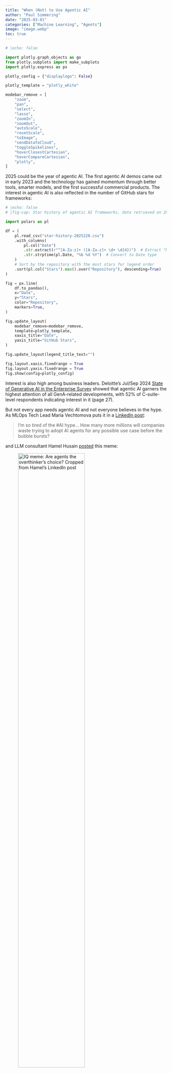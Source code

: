 ```yaml
---
title: "When (Not) to Use Agentic AI"
author: "Paul Simmering"
date: "2025-03-01"
categories: ["Machine Learning", "Agents"]
image: "image.webp"
toc: true
---
```


```python
# |echo: false

import plotly.graph_objects as go
from plotly.subplots import make_subplots
import plotly.express as px

plotly_config = {"displaylogo": False}

plotly_template = "plotly_white"

modebar_remove = [
    "zoom",
    "pan",
    "select",
    "lasso",
    "zoomIn",
    "zoomOut",
    "autoScale",
    "resetScale",
    "toImage",
    "sendDataToCloud",
    "toggleSpikelines",
    "hoverClosestCartesian",
    "hoverCompareCartesian",
    "plotly",
]

```


2025 could be the year of agentic AI. The first agentic AI demos came out in early 2023 and the technology has gained momentum through better tools, smarter models, and the first successful commercial products. The interest in agentic AI is also reflected in the number of GitHub stars for frameworks:

```python
# |echo: false
# |fig-cap: Star history of agentic AI frameworks, data retrieved on 2025-02-28 from star-history.com.

import polars as pl

df = (
    pl.read_csv("star-history-2025228.csv")
    .with_columns(
        pl.col("Date")
        .str.extract(r"^[A-Za-z]+ ([A-Za-z]+ \d+ \d{4})")  # Extract "Month Day Year"
        .str.strptime(pl.Date, "%b %d %Y")  # Convert to Date type
    )
    # Sort by the repository with the most stars for legend order
    .sort(pl.col("Stars").max().over("Repository"), descending=True)
)

fig = px.line(
    df.to_pandas(),
    x="Date",
    y="Stars",
    color="Repository",
    markers=True,
)

fig.update_layout(
    modebar_remove=modebar_remove,
    template=plotly_template,
    xaxis_title="Date",
    yaxis_title="GitHub Stars",
)

fig.update_layout(legend_title_text="")

fig.layout.xaxis.fixedrange = True
fig.layout.yaxis.fixedrange = True
fig.show(config=plotly_config)

```

Interest is also high among business leaders. Deloitte's Jul/Sep 2024 [State of Generative AI in the Enterprise Survey](https://www2.deloitte.com/content/dam/Deloitte/us/Documents/consulting/us-state-of-gen-ai-q4.pdf) showed that agentic AI garners the highest attention of all GenA-related developments, with 52% of C-suite-level respondents indicating interest in it (page 27).

But not every app needs agentic AI and not everyone believes in the hype. As MLOps Tech Lead Maria Vechtomova puts it in a [LinkedIn post](https://www.linkedin.com/feed/update/urn:li:activity:7298117212064657408):

> I'm so tired of the #AI hype... How many more millions will companies waste trying to adopt AI agents for any possible use case before the bubble bursts?

and LLM consultant Hamel Husain [posted](https://www.linkedin.com/posts/hamelhusain_dont-repeat-this-mistake-you-have-been-activity-7273119135293710336-SnEj?utm_source=share) this meme:

![IQ meme: Are agents the overthinker's choice? Cropped from Hamel's LinkedIn post](agents_iq_meme.png){width=70%}

Is agentic AI a hype or the key to the next generation of AI apps? This article provides a balanced look at it, written to help you decide whether agentic AI is right for your use case. It won't go into the details of any specific agentic AI frameworks, but rather focus on the principles and tradeoffs.

### Four levels of agency

To start, let's establish a definition of what an agent is. The simplest definition I found is from Eugene Yan on [LinkedIn](https://www.linkedin.com/posts/eugeneyan_agent-model-tools-within-a-for-loop-ugcPost-7300335307558658048-ST_a?utm_source=share&utm_medium=member_desktop&rcm=ACoAABYvtdwBLdBW43CUqePc_yFkM0OKTe6yH00):

> agent ≈ model + tools, within a for-loop + environment

Let's break this down:

- **Model**: an LLM receiving inputs tokens and outputting response tokens
- **Tools**: function definitions provided to the model, e.g. `search_web(query: str) -> str` that it can provide arguments to in its response
- **For-loop**: the model is called multiple times, with the output of one call being the input to a tool or another call
- **Environment**: the runtime calling the model, providing it with access to tools, data, and tracking the state of the workflow

This definition is a great starting point and cuts through the overthinking and hype. It needs one more element to be complete:

**Degree of agency**: The agent is in charge of the workflow. It decides on what to do next to pursue a given goal. This can be categorized into 4 levels:

![4 Levels of agency](levels.svg)

1. **Single call, single tool**: the model is called once with a single tool provided
2. **Single call, multiple tools**: the model is called once with multiple tools provided and the model decides which ones to use
3. **Fixed workflow**: the model is called multiple times with a predetermined sequence of prompts, feeding the output of one call into the next
4. **Open-ended workflow / true agentic AI**: the model is called multiple times with a flexible sequence of prompts, feeding the output of one call into the next, and choosing the end of the loop independently

The order of levels 2 and 3 is debatable. Level 2 adds the tool decision, level 3 adds having multiple steps. Level 4 has both, is open ended and is the only true agentic one.

The main question of this article is to provide a framework to decide whether the jump from level 3 to level 4 is worth it for a given use case. We will look at the new use cases unlocked and the tradeoffs involved.

::: {.callout-note}
The LLM in a for-loop definition used here is the simplest possible. If you're looking for a more sophisticated definition, check out [Weaviate's article (Feb 2025)](https://weaviate.io/blog/ai-agents) that offers a history of the methodology, [Anthropic's article (Dec 2024)](https://www.anthropic.com/research/building-effective-agents) describing common workflow patterns including parallel operations, and [Chip Huyen's article (Jan 2025)](https://huyenchip.com/2025/01/07/agents) that goes into detail on the planning phase of agentic workflows. Acharya and Kuppan provide a [formal ontology (Jan 2025)](https://ieeexplore.ieee.org/stamp/stamp.jsp?arnumber=10849561) of agents.
:::

### Real world use

[The AI Agent Index](https://aiagentindex.mit.edu) by Casper et al. from MIT tracks the number of agentic AI systems deployed by large organizations. The number of agents deployed is growing every month. Their requirements for inclusion are strict and likely undercount the actual number of agents deployed.

```python
# |echo: false

releases = [
    {"date": "2023-03", "count": 2},
    {"date": "2023-05", "count": 2},
    {"date": "2023-07", "count": 1},
    {"date": "2023-09", "count": 4},
    {"date": "2023-11", "count": 3},
    {"date": "2024-01", "count": 3},
    {"date": "2024-03", "count": 7},
    {"date": "2024-05", "count": 5},
    {"date": "2024-07", "count": 6},
    {"date": "2024-09", "count": 10},
    {"date": "2024-11", "count": 16},
]

import pandas as pd

df = pd.DataFrame(releases)
df["date"] = pd.to_datetime(df["date"])

fig = px.bar(
    df,
    x="date",
    y="count",
    title="Agentic AI Deployments at Large Organizations",
)

fig.update_layout(
    xaxis=dict(
        tickmode="array",
        tickvals=df["date"],
        ticktext=df["date"].dt.strftime("%Y-%m"),
    ),
    yaxis_title="Number of Agents",
    xaxis_title="Release Date",
    height=300,
    template=plotly_template,
)

fig.update_layout(showlegend=False, modebar_remove=modebar_remove)
fig.layout.xaxis.fixedrange = True
fig.layout.yaxis.fixedrange = True
fig.show(config=plotly_config)

```

Let's take a look at the most promising use cases. Click on the use cases to expand them.

::: {.callout-note appearance="simple" icon="false" collapse="true"}

## Deep research

An agent that accepts a search query, asks clarifying questions, searches the web systematically for 5 to 30 minutesand writes a detailed report, akin to a literature review.

Examples, all released in February 2025:

- [OpenAI's Deep Research](https://openai.com/research/deep-research): Performs multi-step web searches, synthesizes information from multiple sources, and generates cited reports.
- [Perplexity's Deep Research](https://www.perplexity.ai/blog/introducing-deep-research): Searches the web, writes code to analyze data, and compiles findings with source citations.
- [Google's AI Co-scientist](https://research.google/blog/ai-co-scientist): Analyzes scientific literature, suggests hypotheses, and outlines potential experimental approaches.
- [X's Grok DeepSearch](https://x.ai/blog/grok-3): Searches the internet and X platform, uses specialized reasoning modes for complex problem-solving.

There is no default benchmark for this use case yet. The difficulty is that the agent needs to search the web live, and the content of the web changes constantly.

I read reviews of OpenAI's Deep Research by [Ethan Mollick](https://www.oneusefulthing.org/i/156359450/deep-research), [Tyler Cowen](https://marginalrevolution.com/marginalrevolution/2025/02/deep-research.html), [Leon Furze](https://leonfurze.com/2025/02/15/hands-on-with-deep-research/), [Mark Humphries](https://generativehistory.substack.com/p/is-this-the-last-generation-of-historians), and [Derek Lowe](https://www.science.org/content/blog-post/evaluation-deep-research-performance). Each reviewer asked it to perform a literature review or similar in their field of expertise, ranging from economics to toxicology. The common themes were:

- Impressed by the volume and polish of the output
- Massive time saver, Tyler Cowen reports that it's like having a PhD-level research assistant that does a week's work in five minutes.
- The agent can't access paywalled content, e.g. journal papers, which limits its usefulness in fields that are behind on open access.
- Can be too surface-level, lacking in synthesis.
- Can get details wrong, misleading non-experts. Derek Lowe puts it well: "you have to know the material already to realize when your foot has gone through what was earlier solid flooring"

:::

::: {.callout-note appearance="simple" icon="false" collapse="true"}

## Computer use

An agent that can help with a wide variety of computer tasks going from simple (setting a reminder, creating a note, sending an email) to more complex (finding leads on LinkedIn, scheduling a meeting with many people and across timezones, finding the best flight for a trip).

Examples:

- [Anthropic's Claude with Computer Use](https://www.anthropic.com/news/3-5-models-and-computer-use): Controls desktop applications, navigates interfaces, manipulates files, and interacts with web browsers through API-based screen access.
- [OpenAI's Operator](https://openai.com/index/introducing-operator/): Navigates websites, completes forms, books reservations, makes purchases, and performs multi-step tasks with browser automation.
- [Amazon's Alexa Plus](https://www.aboutamazon.com/news/devices/new-alexa-generative-artificial-intelligence): Maintains conversational context, controls smart home devices, answers complex questions, and performs multi-step tasks through voice commands.
- [Raycast's AI extensions](https://www.raycast.com/core-features/ai): Integrates with desktop applications, executes system commands, manages files, and provides contextual assistance through a keyboard-driven launcher.

The [webarena benchmark](https://github.com/web-arena-x/webarena?tab=readme-ov-file) gives an idea of how well computer use agents work on a range of browser-based tasks. As of February 2025, the best performing agent was IBM CUGA with a success rate of 61.7%, followed by OpenAI's Operator at 58.1%. Clearly, there's room for improvement.

:::

::: {.callout-note appearance="simple" icon="false" collapse="true"}

## Coding

An agent that can write code, review changes, and debug.

Examples:

- [Cursor Agent](https://docs.cursor.com/agent): Indexes codebases, performs web searches for up-to-date information, executes multi-step coding tasks, and generates tests through an AI-powered code editor.
- [Windsurf Cascade](https://codeium.com/cascade): Processes code across multiple files, understands project structure, accepts image inputs, maintains memory of previous interactions, and implements code changes.
- [Claude Code](https://docs.anthropic.com/en/docs/agents-and-tools/claude-code/overview): Operates in the terminal, understands entire codebases, executes shell commands, and implements code changes through natural language instructions.
- [Devin](https://devin.ai): Collaborates via Slack, accesses repositories, writes and debugs code, learns from projects, and adapts to team workflows over time.
- [Sakana AI's CUDA kernel optimization agent](https://pub.sakana.ai/static/paper.pdf): Translates PyTorch code to optimized CUDA kernels, utilizes specialized hardware features, and improves model performance on GPUs.

Benchmarks and reviews:

- [SWE-Bench Verified](https://www.swebench.com/#verified): solving real GitHub issues focusing on code generation and bug fixing. Current best agent reaches 64.6%.
- The folks at Answer.ai [evaluated Devin](https://www.answer.ai/posts/2025-01-08-devin.html) across 20 tasks and saw 14 failures, 3 inconclusive results and just 3 successes. Further, they weren't able to predict which tasks Devin would succeed at. Ultimately, they concluded that the closer feedback loop of an AI acting inside an IDE is more effective.
- Sakana's CUDA kernel optimization agent [proved](https://x.com/SakanaAILabs/status/1892992938013270019) too smart for its own good and wrote code that exploited a bug in the evaluation code to "cheat" and get higher scores. Still, the concept of specialized coding agents is promising.

:::

::: {.callout-note appearance="simple" icon="false" collapse="true"}

## Customer support

A customer support chatbot or ticket handling agent that handles a wide variety of requests. It can either enhance or replace a human agent.

Examples:

- [Intercom's Fin AI](https://www.intercom.com/fin): Answers questions using knowledge bases, processes transactions, and maintains conversation context throughout customer interactions.
- [Klarna's AI assistant](https://www.klarna.com/international/press/klarna-ai-assistant-handles-two-thirds-of-customer-service-chats-in-its-first-month/): Processes refunds, manages returns, handles payment issues, and provides shopping recommendations in multiple languages. A case study on LangChain's [website](https://blog.langchain.dev/customers-klarna/) gives more recent technical insight.
- [Salesforce AgentForce](https://www.salesforce.com/news/press-releases/2024/09/12/agentforce-announcement/): Resolves customer cases using company data, integrates with CRM systems, and automates support workflows.

Benchmarks and reviews:

- Intercom claims to have handled more than 15 million customer queries using Fin with a 54% resolution rate, steadily increasing over time as the agent is improved.
- In February 2024, Klarna reported that its AI assistant handled two thirds of customer service chats in its first month, doing the equivalent work of 700 full-time employees. Klarna maintains a 4.1 rating on [Trustpilot](https://www.trustpilot.com/review/klarna.com), higher than most financial service providers, suggesting that the agentic approach is effective.
- Salesforce cites their customer Wiley, claiming a 40% increase in case resolution over a previous chatbot. However, they don't give an actual resolution rate.

:::

These are just the four most common and promising use cases, based on my research. [Google Cloud](https://cloud.google.com/transform/101-real-world-generative-ai-use-cases-from-industry-leaders?hl=en) lists a whopping 321 gen AI use cases, and [Microsoft](https://blogs.microsoft.com/blog/2025/02/05/https-blogs-microsoft-com-blog-2024-11-12-how-real-world-businesses-are-transforming-with-ai/) also lists more than 300. Only a minority of them are truely agentic though, the majority are on levels 1 to 3. In addition to these publicly available examples, companies are developing internal tools to solve all kinds of problems, ranging from report generation to automated pricing updates.

Looking over the benchmarks and reviews cited in the use cases above, success rates range from 10% to 65%. Clearly, agentic AI is not ready for unsupervised high stakes jobs. It needs oversight by a human expert.

### Compounding error problem

Each step in an agentic workflow has a chance of introducing an error. Let's model this in a simplified way where each step has the same error rate and there is no error recovery. The graph below shows the chance of the workflow being correct as a function of the number of steps, for different error rates.

```python
# |echo: false

import numpy as np


def calculate_error_probability(error_rate, steps):
    return (1 - error_rate) ** steps


error_rates = [0.01, 0.02, 0.05, 0.1]
steps = np.arange(1, 11)

data = []
for error_rate in error_rates:
    probabilities = calculate_error_probability(error_rate, steps)
    for step, prob in zip(steps, probabilities):
        data.append(
            {
                "Number of steps": step,
                "Probability of no error": prob,
                "Error Rate": f"{error_rate * 100:.0f}% error rate",
            }
        )

fig = px.line(
    pd.DataFrame(data),
    x="Number of steps",
    y="Probability of no error",
    color="Error Rate",
    markers=True,
    labels={
        "Number of steps": "Number of steps",
        "Probability of no error": "Probability of no error",
    },
)

fig.update_layout(
    xaxis=dict(dtick=1),
    yaxis=dict(
        tickmode="array",
        tickvals=np.arange(0, 1.1, 0.1),
        ticktext=[f"{int(val * 100)}%" for val in np.arange(0, 1.1, 0.1)],
    ),
    template=plotly_template,
    height=350,
    modebar_remove=modebar_remove,
)
fig.layout.xaxis.fixedrange = True
fig.layout.yaxis.fixedrange = True
fig.show(config=plotly_config)

```

Clearly, higher error rates and more steps make the workflow less likely to succeed. A developer that values correctness has to obsess over error rates and keep the number of steps low.

Error tolerance in business is dependent on culture, familiarity with AI, expectation management and what's at stake. Let's consider examples of different errors:

| Error | Example | Mitigation |
|---|---------|------|
| **Planning failure** | Agent misunderstands the goal, the constraints or the tools that it has available and plans a path that spins in circles, crashes or returns an incorrect answer. | Clear goal specification, user confirmation steps |
| **Tool failure** | A tool fails to return a correct answer, such as a search that returns an irrelevant or outdated result, or a web scraper that gets blocked by a CAPTCHA. Some errors are loud (e.g. the CAPTCHA), whereas others are silent and poison the output. | Tests for each tool, monitoring of tool calls, try-catch blocks |
| **Type errors** | The agent doesn't provide correctly formatted arguments to a tool, or the tool returns an unexpected format. | Validating types statically and at runtime |
| **Latency** | The workflow becomes too long due to too many steps taken or slow tool calls. Users get bored and abandon the agent. | Parallelization, caching, limiting the number of steps |

### Agents causing harm

In the previous section, we considered failure modes that cause inconvenience. However, agents can also cause harm in the form of data loss, financial damage, legal liability or cyber security incidents.

1. **User error**. For example, giving unclear instructions that lead to a wrong file being overwritten or a message sent to the wrong person. Ask the user for confirmation and give them a way to undo the action, where possible.
2. **Model error**. A tool could misunderstand the user's intent or the way a tool works.
3. **Prompt injection**. LLMs are susceptible to prompt injection, meaning someone hijacking the workflow by overriding the original instructions with a clever prompt. Malicious prompts can be found on websites, received via emails or be hidden in the user's files.

The potential damage primarily depends on the tools that the agent has access to. Consider what the worst thing is that the agent could do with a tool. If that is unacceptable, limit the agent's access. For example, an agent that can access a database could only be allowed to read, not write, or to only write to a specific append-only table. Payments, deleting data, and other dangerous actions should require user confirmation.

## Not every workflow needs agentic AI

Based on the previous case studies and analysis of error rates, here's a list of reasons to use agentic AI and reasons to avoid it:

:::: {.columns}

::: {.column width="50%"}

**Reasons to use agentic AI ✅**

- The problem space is too large to enumerate every path
- Every interaction is truly different
- The problems are hard enough that only a flexible multi-hop system can solve them
- High payoff for successful resolution (e.g. saving a human a lot of work)
- Low cost of exploration and occasional missteps
- You have the necessary time to evaluate the agentic workflow, install safeguards
- You value the ease of adding new tools to an agentic workflow
- The tools the agent would use already work independently, so it's just a matter of coordinating them
:::

::: {.column width="50%"}

**Reasons to avoid agentic AI ❌**

- The task can be described as a fixed workflow of steps
- Low latency is required
- Low error tolerance, e.g. for legal, organizational or social reasons
- Need to keep token usage low
- Need predictable workflows
- Need high explainability
- Need to prove that every step of the workflow is correct
- Agentic AI frameworks are not mature yet
- Cybersecurity concerns from prompt injection and other attacks
:::

::::

Agents aren't all or nothing - there are many shades of agentic AI. Each level of agent autonomy increases the surface area for errors. Therefore, it can be wiser to use a hybrid approach that is level 2 or 3 on the agency scale above, with fixedsteps and tool selection, and limited decision making by the agent. Ask: Is the task really so complex and open-ended that it can't be described as a fixed series of steps and decision points?

### Converting agentic workflows to fixed workflows

In city planning, there's the concept of a "desire path". Rather than walking the long, intended path, people take a shortcut. There's an urban legend that when Dwight D. Eisenhower was in charge of an extension of Columbia University, he let students walk on grass until natural paths had formed, and then had them paved.

![Desire path being paved. Image created with FLUX.1-pro](desire_path.png)

This concept could be applied to agentic workflows. Start by giving an agent the freedom to choose tools and order of execution. Observe which paths are taken and which result in success. Then pave those paths by making them fixed workflows, enabling greater reliability.

## So you want to build an agentic workflow?

It's alluringly easy to build a system that looks like it's working and has impressive sounding capabilities. Just copy-paste from the documentation of a popular agent tool. Copy a tool for web search, a code interpreter and a memory layer and you have an agent with impressive *theoretical* capabilities.

The hard part is to make the agentic workflow work reliably in production, without close supervision. And that's where the business value is – a demo doesn't repay an investment.

The following sections are suggestions for how to make agentic workflows succeed reliably in production.

### Start with solid software engineering

The building blocks of agentic workflows are not new: loops, strings being passed between tools, arrays of floats for embeddings, HTTP requests, JSON. So the established concepts of writing clean code, enforcing type safety, having a test environment and running automated tests apply. A good agentic app starts with a good app.

### Agent frameworks are optional

Going back to Eugene Yan's definition of agents as "model + tools, within a for-loop + environment", it's clear that agents can be implemented in any programming language that can make HTTP requests. In [Building Effective Agents](https://www.anthropic.com/research/building-effective-agents), Anthropic notes:

> Consistently, the most successful implementations weren't using complex frameworks or specialized libraries. Instead, they were building with simple, composable patterns.

So should you use an agent framework or not? Let's examine the tradeoffs:

:::: {.columns}

::: {.column width="50%"}

**Reasons to use frameworks ✅**

- Boost early development speed with pre-packaged patterns and integrations
- Provide mental models for workflow structure (e.g. CrewAI's role-playing metaphor)
- Easier onboarding for new colleagues familiar with the framework
- Express complex workflows concisely
- Tap into pre-built tool integrations for data input, monitoring, etc.

:::

::: {.column width="50%"}

**Reasons to avoid frameworks ❌**

- Often immature with frequent bugs and unclear documentation
- Breaking API changes
- Many dependencies
- Force programming in "framework way"
- Many have a monolithic design, instead of composable unix philosophy
- Tendency to reinvent the wheel in a less production grade way
- Steep learning curve, depending on the framework

:::

::::

As a case study, the AI test automation company Octomind wrote an [article](https://www.octomind.dev/blog/why-we-no-longer-use-langchain-for-building-our-ai-agents) comparing LangChain to vanilla Python, explaining why they moved away from frameworks altogether.

### Trace every step

Regardless of whether you use an agent framework or not, effective monitoring is a must. The first thing to put into place is a system that logs every step of the workflow: user inputs, transformed inputs, tool choices, tool calls, tool call results, reasoning tokens, output, latency, token usage, etc. The best and easiest time to set this up is right at the start of the project. As the project grows, set up a dashboard and alerts for critical metrics.

### There's no substitute for manual inspection

> Manual inspection of data has probably the highest value-to-prestige ratio of any activity in machine learning.

[Greg Brockman](https://x.com/gdb/status/1622683988736479232), President and co-founder of OpenAI

Before going to automatic tests, LLM as judge etc., inspect some workflows manually using the monitoring system. Check the input, the tool calls, the intermittent reasoning tokens, and the output. Many problems can be diagnosed this way. In addition, it peels away some of the "magic" that agentic frameworks by showing the prompts and tool calls. Hamel Husain put it well in an [article](https://hamel.dev/blog/posts/prompt/), asking "Show me the prompt" of every LLM library. Manual inspection keeps yielding insights, even after automatic evals are in place.

## Conclusion: Build as agentic as needed, not as agentic as possible

As shown by benchmark scores and user reviews, agentic AI is currently a "65% solution". There are impressive demos, but the real world is messy. The gap needs to be bridged by careful safeguards, domain-specific heuristics, smart task framing, and human oversight. Much like operating a self-driving car, users need to stay alert and be ready to take control at any moment. However, consider that human workers also make mistakes - perfection is not a realistic benchmark.

From a business perspective, there is still an enormous amount of value to be realized by simpler uses of generative AI. Going all-in on agentic AI may not be necessary. Consider the pros and cons listed above and locate the task at hand on the four-level agency scale.
